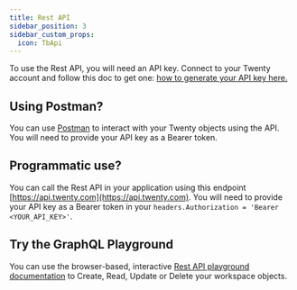 ```yaml
---
title: Rest API
sidebar_position: 3
sidebar_custom_props:
  icon: TbApi
---
```


To use the Rest API, you will need an API key. Connect to your Twenty account and follow this doc to get one: [how to generate your API key here.](user-guide/integrations/generating-api-keys.mdx)

## Using Postman?

You can use [Postman](https://www.postman.com/) to interact with your Twenty objects using the API. You will need to provide your API key as a Bearer token.

## Programmatic use?

You can call the Rest API in your application using this endpoint [https://api.twenty.com](https://api.twenty.com). You will need to provide your API key as a Bearer token in your `headers.Authorization = 'Bearer <YOUR_API_KEY>'`.

## Try the GraphQL Playground

You can use the browser-based, interactive [Rest API playground documentation](https://docs.twenty.com/rest-api/) to Create, Read, Update or Delete your workspace objects.
